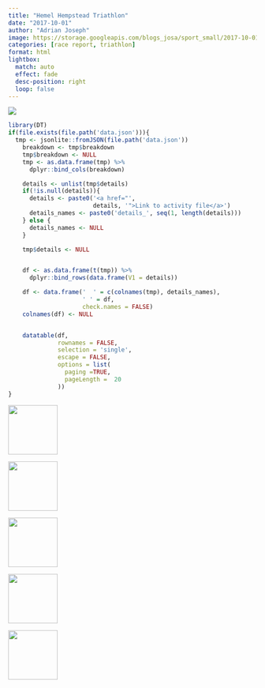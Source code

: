 ```yaml
---
title: "Hemel Hempstead Triathlon"
date: "2017-10-01"
author: "Adrian Joseph"
image: https://storage.googleapis.com/blogs_josa/sport_small/2017-10-01_HEMEL_HEMPSTEAD_TRIATHLON/img/00.png
categories: [race report, triathlon]
format: html
lightbox:
  match: auto
  effect: fade
  desc-position: right
  loop: false
---
```


![](https://storage.googleapis.com/blogs_josa/sport_small/2017-10-01_HEMEL_HEMPSTEAD_TRIATHLON/img/00.png)

```r
library(DT)
if(file.exists(file.path('data.json'))){
  tmp <- jsonlite::fromJSON(file.path('data.json'))
    breakdown <- tmp$breakdown
    tmp$breakdown <- NULL
    tmp <- as.data.frame(tmp) %>%
      dplyr::bind_cols(breakdown)

    details <- unlist(tmp$details)
    if(!is.null(details)){
      details <- paste0('<a href="',
                        details, '">Link to activity file</a>')
      details_names <- paste0('details_', seq(1, length(details)))
    } else {
      details_names <- NULL
    }

    tmp$details <- NULL


    df <- as.data.frame(t(tmp)) %>%
      dplyr::bind_rows(data.frame(V1 = details))

    df <- data.frame('  ' = c(colnames(tmp), details_names),
                     ' ' = df,
                     check.names = FALSE)
    colnames(df) <- NULL


    datatable(df,
              rownames = FALSE,
              selection = 'single',
              escape = FALSE,
              options = list(
                paging =TRUE,
                pageLength =  20
              ))
}
```





::: {layout-ncol=4}
![](https://storage.googleapis.com/blogs_josa/sport_small/2017-10-01_HEMEL_HEMPSTEAD_TRIATHLON/img/00.png){ width="100" group="hi" }

![](https://storage.googleapis.com/blogs_josa/sport_small/2017-10-01_HEMEL_HEMPSTEAD_TRIATHLON/img/01.png){ width="100" group="hi" }

![](https://storage.googleapis.com/blogs_josa/sport_small/2017-10-01_HEMEL_HEMPSTEAD_TRIATHLON/img/02.png){ width="100" group="hi" }

![](https://storage.googleapis.com/blogs_josa/sport_small/2017-10-01_HEMEL_HEMPSTEAD_TRIATHLON/img/03.png){ width="100" group="hi" }

![](https://storage.googleapis.com/blogs_josa/sport_small/2017-10-01_HEMEL_HEMPSTEAD_TRIATHLON/img/04.png){ width="100" group="hi" }


:::
